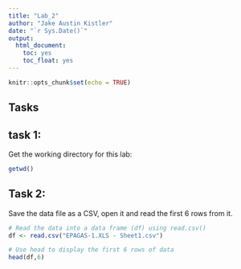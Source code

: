 ```yaml
---
title: "Lab_2"
author: "Jake Austin Kistler"
date: "`r Sys.Date()`"
output: 
  html_document:
    toc: yes
    toc_float: yes
---
```


```r
knitr::opts_chunk$set(echo = TRUE)
```

## Tasks

## task 1:
Get the working directory for this lab:
````r
getwd()
````

## Task 2:
Save the data file as a CSV, open it and read the first 6 rows from it.
````r
# Read the data into a data frame (df) using read.csv()
df <- read.csv("EPAGAS-1.XLS - Sheet1.csv")

# Use head to display the first 6 rows of data
head(df,6)
````

